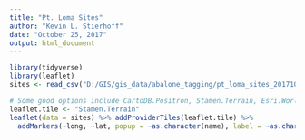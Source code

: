 ```yaml
---
title: "Pt. Loma Sites"
author: "Kevin L. Stierhoff"
date: "October 25, 2017"
output: html_document
---
```


```r
library(tidyverse)
library(leaflet)
sites <- read_csv("D:/GIS/gis_data/abalone_tagging/pt_loma_sites_20171025.csv")
```

```r
# Some good options include CartoDB.Positron, Stamen.Terrain, Esri.WorldImagery
leaflet.tile <- "Stamen.Terrain" 
leaflet(data = sites) %>% addProviderTiles(leaflet.tile) %>%
  addMarkers(~long, ~lat, popup = ~as.character(name), label = ~as.character(name))
```

